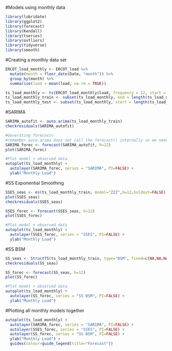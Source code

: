 #Models using monthly data

```r
library(lubridate)
library(ggplot2)
library(forecast)  
library(Kendall)
library(tseries)
library(outliers)
library(tidyverse)
library(smooth)
```

#Creating a monthly data set
```r
ERCOT_load_monthly <- ERCOT_load %>%
  mutate(month = floor_date(Date, "month")) %>%
  group_by(month) %>%
  summarise(load = mean(load, na.rm = TRUE))

ts_load_monthly <- ts(ERCOT_load_monthly$load, frequency = 12, start = c(2017, 1))
ts_load_monthly_train <- subset(ts_load_monthly, end = length(ts_load_monthly)-12)
ts_load_monthly_test <- subset(ts_load_monthly, start = length(ts_load_monthly)-12)

```

#SARIMA
```r
SARIMA_autofit <- auto.arima(ts_load_monthly_train)
checkresiduals(SARIMA_autofit)

#Generating forecasts
#remember auto.arima does not call the forecast() internally so we need one more step
SARIMA_forec <- forecast(SARIMA_autofit, h=12)
plot(SARIMA_forec)

#Plot model + observed data
autoplot(ts_load_monthly) +
  autolayer(SARIMA_forec, series = "SARIMA", PI=FALSE) +
  ylab("Monthly Load")
```

#SS Exponential Smoothing
```r
SSES_seas <- es(ts_load_monthly_train, model="ZZZ",h=12,holdout=FALSE)
plot(SSES_seas)
checkresiduals(SSES_seas)

SSES_forec <- forecast(SSES_seas, h=12)
plot(SSES_forec)

#Plot model + observed data
autoplot(ts_load_monthly) +
  autolayer(SSES_forec, series = "SSES", PI=FALSE) +
  ylab("Monthly Load")
```

#SS BSM
```r
SS_seas <- StructTS(ts_load_monthly_train, type="BSM", fixed=c(NA,NA,NA,NA))
checkresiduals(SS_seas)

SS_forec <- forecast(SS_seas, h=12)
plot(SS_forec)

#Plot model + observed data
autoplot(ts_load_monthly) +
  autolayer(SS_forec, series = "SS BSM", PI=FALSE) +
  ylab("Monthly Load")
```

#Plotting all monthly models together
```r
autoplot(ts_load_monthly) +
  autolayer(SARIMA_forec, series = "SARIMA", PI=FALSE) +
  autolayer(SSES_forec, series = "SSES", PI=FALSE) +
  autolayer(SS_forec, series = "SS BSM", PI=FALSE) +
  ylab("Monthly Load") +
  guides(colour=guide_legend(title="Forecast"))
```

